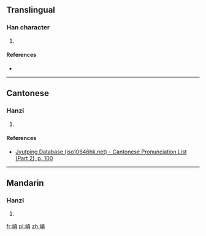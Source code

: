 ==Translingual==

===Han character===
{{Han char|rn=46|rad=山|as=10|sn=13|four=|canj=山十月金 (UJBC)}}

# {{defn|Han|sort=山10}}

====References====
* {{Han ref|kx=0317.410|dkj=08361|dj=0618.090|hdz=10790.010|uh=5D6E|ud=23918}}

----

==Cantonese==

===Hanzi===
{{yue-hanzi|jyut=[[din1]]|y=din1}}

# {{defn|lang=yue|sort=山10}}

====References====
* [http://www.iso10646hk.net/jp/document/download.jsp Jyutping Database (iso10646hk.net) - Cantonese Pronunciation List (Part 2), p. 100]

----

==Mandarin==

===Hanzi===
{{cmn-hanzi|pin=[[diān]] ([[dian1]])|wg=tien<sup>1</sup>}}

# {{defn|lang=cmn|sort=山10}}

[[fr:嵮]]
[[pl:嵮]]
[[zh:嵮]]